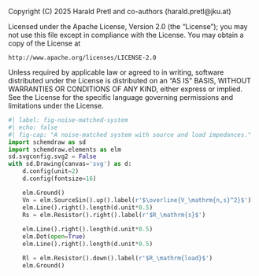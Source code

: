 ::: {.content-hidden}
Copyright (C) 2025 Harald Pretl and co-authors (harald.pretl@jku.at)

Licensed under the Apache License, Version 2.0 (the "License");
you may not use this file except in compliance with the License.
You may obtain a copy of the License at

    http://www.apache.org/licenses/LICENSE-2.0

Unless required by applicable law or agreed to in writing, software
distributed under the License is distributed on an "AS IS" BASIS,
WITHOUT WARRANTIES OR CONDITIONS OF ANY KIND, either express or implied.
See the License for the specific language governing permissions and
limitations under the License.
:::

```python
#| label: fig-noise-matched-system
#| echo: false
#| fig-cap: "A noise-matched system with source and load impedances."
import schemdraw as sd
import schemdraw.elements as elm
sd.svgconfig.svg2 = False
with sd.Drawing(canvas='svg') as d:
    d.config(unit=2)
    d.config(fontsize=16)

    elm.Ground()
    Vn = elm.SourceSin().up().label(r'$\overline{V_\mathrm{n,s}^2}$')
    elm.Line().right().length(d.unit*0.5)
    Rs = elm.Resistor().right().label(r'$R_\mathrm{s}$')
    
    elm.Line().right().length(d.unit*0.5)
    elm.Dot(open=True)
    elm.Line().right().length(d.unit*0.5)

    Rl = elm.Resistor().down().label(r'$R_\mathrm{load}$')
    elm.Ground()
```
